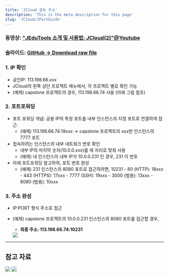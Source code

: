 ```yaml
---
title: 'JCloud 접속 주소'
description: 'This is the meta description for this page'
slug: 'JCloud/2PortGuide'
---
```


### 동영상: ["JEduTools 소개 및 사용법: JCloud(2)"@Youtube](https://youtu.be/xrCtn9E26Xw?si=0OTbKQZs5aO42pRF)
### 슬라이드: [GitHub -> Download raw file](https://github.com/JBNU-JEduTools/JEduTools/blob/main/slides/JEduTools3.pptx)


### 1. IP 확인
- 공인IP: 113.198.66.xxx
- JCloud의 왼쪽 상단 프로젝트 메뉴에서, 각 프로젝트 별로 확인 가능
- (예제) capstone 프로젝트의 경우, 113.198.66.74 사용 (아래 그림 참조)

### 2. 포트포워딩
- 포트 포워딩 개념: 공용 IP의 특정 포트를 내부 인스턴스의 지정 포트로 연결하여 접근.
  - (예제) 113.198.66.74:19xxx -> capstone 프로젝트의 xxx번 인스턴스의 7777 포트
- 접속하려는 인스턴스의 내부 네트워크 번호 확인
  - 내부 IP의 마지막 숫자(10.0.0.xxx)를 세 자리로 맞춰 사용
  - (예제) 내 인스턴스의 내부 IP가 10.0.0.231 인 경우, 231 이 번호
- 아래 포트포워딩 참고하여, 포트 번호 완성
  - (예제) 231 인스턴스의 8080 포트로 접근하려면, 10231
        - 80 (HTTP): 18xxx
        - 443 (HTTPS): 17xxx
        - 7777 (SSH): 19xxx
        - 3000 (범용): 13xxx
        - 8080 (범용): 10xxx

### 3. 주소 완성
- IP:PORT 형식 주소로 접근
- (예제) capstone 프로젝트의 10.0.0.231 인스턴스의 8080 포트를 접근할 경우,
  - **최종 주소: 113.198.66.74:10231**

  <img src="./images/port3.png" width="auto" height="auto"/>
---

## 참고 자료
  <img src="./images/port1.png" width="auto" height="auto"/>

  <img src="./images/port2.png" width="auto" height="auto"/>
